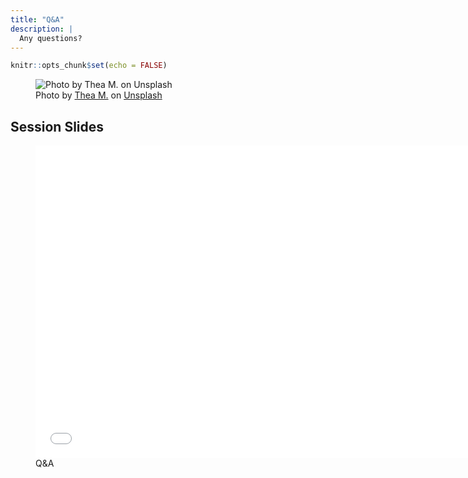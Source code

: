 ```yaml
---
title: "Q&A"
description: |
  Any questions?
---
```


```r
knitr::opts_chunk$set(echo = FALSE)
```

![<span>Photo by <a href="https://unsplash.com/@theasophie?utm_source=unsplash&amp;utm_medium=referral&amp;utm_content=creditCopyText">Thea M.</a> on <a href="https://unsplash.com/s/photos/answer?utm_source=unsplash&amp;utm_medium=referral&amp;utm_content=creditCopyText">Unsplash</a></span>](photos/thea-m-y3ZcWAgVphU-unsplash.jpg)

## Session Slides 

![Q&A](presentations/KPII_session12.pdf){width=700px height=500px}